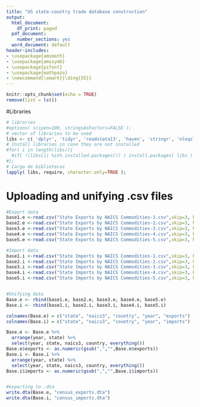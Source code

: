 ```yaml
---
title: "US state-country trade database construction"
output:
  html_document:
    df_print: paged
  pdf_document:
    number_sections: yes
  word_document: default
header-includes:
- \usepackage{amsmath}
- \usepackage{amssymb}
- \usepackage{pifont}
- \usepackage{mathpazo}
- \newcommand{\xmark}{\ding{55}}
---
```



```r
knitr::opts_chunk$set(echo = TRUE)
remove(list = ls())
```


#Libraries
```r

# libraries
#options( scipen=100, stringsAsFactors=FALSE );
# vector of libraries to be used
libs <- c( 'dplyr', 'tidyr', 'readstata13', 'haven', 'stringr', 'nleqslv', 'gdata', 'Statamarkdown', 'readxl', 'writexl', 'rjson', 'foreign');
# Install libraries in case they are not installed
#for( i in length(libs)){ 
  #if( !(libs[i] %in% installed.packages()) ) install.packages( libs ) 
#};
# Carga de bibliotecas
lapply( libs, require, character.only=TRUE );
```


# Uploading and unifying .csv files
```r

#Export data
base1.e <-read.csv("State Exports by NAICS Commodities-1.csv",skip=3, header = FALSE, sep = ",", dec = ".")
base2.e <-read.csv("State Exports by NAICS Commodities-2.csv",skip=3, header = FALSE, sep = ",", dec = ".")
base3.e <-read.csv("State Exports by NAICS Commodities-3.csv",skip=3, header = FALSE, sep = ",", dec = ".")
base4.e <-read.csv("State Exports by NAICS Commodities-4.csv",skip=3, header = FALSE, sep = ",", dec = ".")
base5.e <-read.csv("State Exports by NAICS Commodities-5.csv",skip=3, header = FALSE, sep = ",", dec = ".")

#Import data
base1.i <-read.csv("State Imports by NAICS Commodities-1.csv",skip=3, header = FALSE, sep = ",", dec = ".")
base2.i <-read.csv("State Imports by NAICS Commodities-2.csv",skip=3, header = FALSE, sep = ",", dec = ".")
base3.i <-read.csv("State Imports by NAICS Commodities-3.csv",skip=3, header = FALSE, sep = ",", dec = ".")
base4.i <-read.csv("State Imports by NAICS Commodities-4.csv",skip=3, header = FALSE, sep = ",", dec = ".")
base5.i <-read.csv("State Imports by NAICS Commodities-5.csv",skip=3, header = FALSE, sep = ",", dec = ".")


#Unifying data
Base.e <- rbind(base1.e, base2.e, base3.e, base4.e, base5.e)
Base.i <- rbind(base1.i, base2.i, base3.i, base4.i, base5.i)

colnames(Base.e) = c("state", "naics3", "country", "year", "exports")
colnames(Base.i) = c("state", "naics3", "country", "year", "imports")

Base.e <- Base.e %>%
  arrange(year, state) %>%
  select(year, state, naics3, country, everything())
Base.e$exports <- as.numeric(gsub(",","",Base.e$exports))
Base.i <- Base.i %>%
  arrange(year, state) %>%
  select(year, state, naics3, country, everything())
Base.i$imports <- as.numeric(gsub(",","",Base.i$imports))


#exporting to .dta
write.dta(Base.e, "census_exports.dta") 
write.dta(Base.i, "census_imports.dta") 



```






